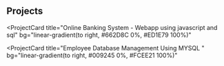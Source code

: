 ## Projects

<ProjectCard
  title="Online Banking System - Webapp using javascript and sql"
  bg="linear-gradient(to right, #662D8C 0%, #ED1E79 100%)"
>  
<ProjectCard
  title="Employee Database Management Using MYSQL "
  bg="linear-gradient(to right, #009245 0%, #FCEE21 100%)"
> 
</ProjectCard>
<ProjectCard
  title="Analyzing 911 calls dataset (Kaggle) using Python libraries"
  bg="linear-gradient(to right, #D4145A 0%, #FBB03B 100%)"
> 
</ProjectCard>
<ProjectCard
  title="Undertook a study and prepared a detailed sectoral report on Telecom Sector"
  bg="linear-gradient(to right, #009245 0%, #FCEE21 100%)"
> 
</ProjectCard>
